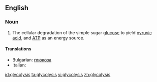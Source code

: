 ==English==

===Noun===
{{wikipedia}}
{{en-noun|-}}

# {{biology}} The cellular degradation of the simple sugar [[glucose]] to yield [[pyruvic acid]], and [[ATP]] as an energy source.

====Translations====
*Bulgarian: [[глюкоза]] {{f}}
*Italian: {{t-|it|glicolisi|f}}

[[id:glycolysis]]
[[ta:glycolysis]]
[[vi:glycolysis]]
[[zh:glycolysis]]
